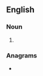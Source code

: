 ==English==

===Noun===
{{head|en|noun plural form}}

# {{plural of|burning|lang=en}}

===Anagrams===
* {{anagrams|en|a=bginnrsu|Brunings}}